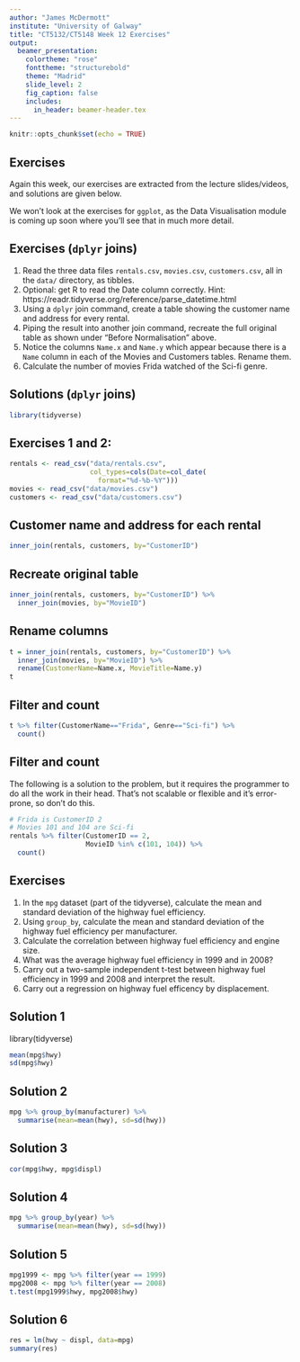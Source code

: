 ```yaml
---
author: "James McDermott"
institute: "University of Galway"
title: "CT5132/CT5148 Week 12 Exercises"
output:
  beamer_presentation:
    colortheme: "rose"
    fonttheme: "structurebold"
    theme: "Madrid"
    slide_level: 2
    fig_caption: false
    includes:
      in_header: beamer-header.tex
---
```


```r
knitr::opts_chunk$set(echo = TRUE)
```



## Exercises

Again this week, our exercises are extracted from the lecture slides/videos, and solutions are given below.

We won't look at the exercises for `ggplot`, as the Data Visualisation module is coming up soon where you'll see that in much more detail.

## Exercises (`dplyr` joins)

1. Read the three data files `rentals.csv`, `movies.csv`, `customers.csv`, all in the `data/` directory, as tibbles.
2. Optional: get R to read the Date column correctly. Hint: https://readr.tidyverse.org/reference/parse_datetime.html
3. Using a `dplyr` join command, create a table showing the customer name and address for every rental.
4. Piping the result into another join command, recreate the full original table as shown under "Before Normalisation" above.
5. Notice the columns `Name.x` and `Name.y` which appear because there is a `Name` column in each of the Movies and Customers tables. Rename them.
6. Calculate the number of movies Frida watched of the Sci-fi genre.

## Solutions (`dplyr` joins)

```r
library(tidyverse)
```


## Exercises 1 and 2:
```r
rentals <- read_csv("data/rentals.csv", 
                    col_types=cols(Date=col_date(
                      format="%d-%b-%Y")))
movies <- read_csv("data/movies.csv")
customers <- read_csv("data/customers.csv")
```

## Customer name and address for each rental
```r
inner_join(rentals, customers, by="CustomerID")
```

## Recreate original table
```r
inner_join(rentals, customers, by="CustomerID") %>% 
  inner_join(movies, by="MovieID")
```

## Rename columns

```r
t = inner_join(rentals, customers, by="CustomerID") %>% 
  inner_join(movies, by="MovieID") %>% 
  rename(CustomerName=Name.x, MovieTitle=Name.y)
t
```

## Filter and count

```r
t %>% filter(CustomerName=="Frida", Genre=="Sci-fi") %>% 
  count()
```

## Filter and count

The following is a solution to the problem, but it requires the programmer to do all the work in their head. That's not scalable or flexible and it's error-prone, so don't do this.
```r
# Frida is CustomerID 2
# Movies 101 and 104 are Sci-fi
rentals %>% filter(CustomerID == 2, 
                   MovieID %in% c(101, 104)) %>%
  count()
```




## Exercises

1. In the `mpg` dataset (part of the tidyverse), calculate the mean and standard deviation of the highway fuel efficiency.
2. Using `group_by`, calculate the mean and standard deviation of the highway fuel efficiency per manufacturer.
3. Calculate the correlation between highway fuel efficiency and engine size.
4. What was the average highway fuel efficiency in 1999 and in 2008?
5. Carry out a two-sample independent t-test between highway fuel efficiency in 1999 and 2008 and interpret the result.
6. Carry out a regression on highway fuel efficency by displacement.

## Solution 1
library(tidyverse)

```r
mean(mpg$hwy)
sd(mpg$hwy)
```

## Solution 2
```r
mpg %>% group_by(manufacturer) %>% 
  summarise(mean=mean(hwy), sd=sd(hwy))
```

## Solution 3

```r
cor(mpg$hwy, mpg$displ)
```

## Solution 4
```r
mpg %>% group_by(year) %>% 
  summarise(mean=mean(hwy), sd=sd(hwy))
```

## Solution 5
```r
mpg1999 <- mpg %>% filter(year == 1999)
mpg2008 <- mpg %>% filter(year == 2008)
t.test(mpg1999$hwy, mpg2008$hwy)
```

## Solution 6

```r
res = lm(hwy ~ displ, data=mpg)
summary(res)
```






